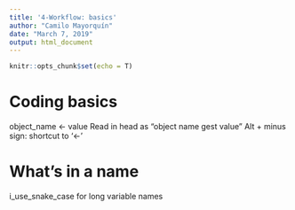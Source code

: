```yaml
---
title: '4-Workflow: basics'
author: "Camilo Mayorquín"
date: "March 7, 2019"
output: html_document
---
```


```r
knitr::opts_chunk$set(echo = T)
```

# Coding basics

object_name <- value
Read in head as "object name gest value"
Alt + minus sign: shortcut to '<-' 

# What's in a name

i_use_snake_case for long variable names

```r

```

